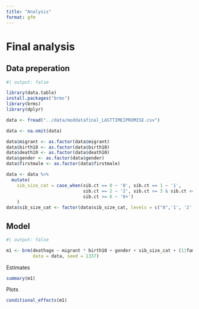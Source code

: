 ```yaml
---
title: "Analysis"
format: gfm
---
```


# Final analysis

## Data preperation

```r
#| output: false

library(data.table)
install.packages("brms")
library(brms)
library(dplyr)

data <- fread("../data/moddatafinal_LASTTIMEIPROMISE.csv")

data <- na.omit(data) 

data$migrant <- as.factor(data$migrant)
data$birth10 <- as.factor(data$birth10)
data$death10 <- as.factor(data$death10)
data$gender <- as.factor(data$gender)
data$firstmale <- as.factor(data$firstmale)

data <- data %>% 
  mutate(
    sib_size_cat = case_when(sib.ct == 0 ~ '0', sib.ct == 1 ~ '1',
                             sib.ct == 2 ~ '2', sib.ct >= 3 & sib.ct <= 5 ~ '3-5',
                             sib.ct >= 6 ~ '6+')
    )
data$sib_size_cat <- factor(data$sib_size_cat, levels = c("0",'1', '2', '3-5', '6+'))

```

## Model

```r
#| output: false

m1 <- brm(deathage ~ migrant * birth10 + gender + sib_size_cat + (1|famid), 
          data = data, seed = 1337)

```

Estimates

```r

summary(m1)

```

Plots

```r

conditional_effects(m1)

```